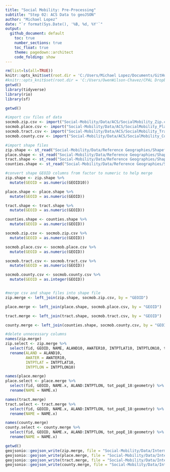```yaml
---
title: "Social Mobility: Pre-Processing"
subtitle: "Step 02: ACS Data to geoJSON"
author: "Michael Lopez"
date: "`r format(Sys.Date(), '%B, %d, %Y'`"
output: 
  github_document: default
    toc: true
    number_sections: true
    toc_float: true
    theme: pagedown::architect
    code_folding: show
---
```


```r
rm(list=ls(all=TRUE))
knitr::opts_knit$set(root.dir = 'C:/Users/Michael Lopez/Documents/GitHub')
#knitr::opts_knit$set(root.dir = 'C:/Users/OwenWilson-Chavez/CPAL Dropbox')
getwd()
library(tidyverse)
library(rio)
library(sf)
```

```r
getwd()
```

```r
#import csv files of data
socmob.zip.csv <- import("Social-Mobility/Data/ACS/SocialMobility_Zip.csv")
socmob.place.csv <- import("Social-Mobility/Data/ACS/SocialMobility_Place.csv")
socmob.tract.csv <- import("Social-Mobility/Data/ACS/SocialMobility_Tract.csv")
socmob.county.csv <- import("Social-Mobility/Data/ACS/SocialMobility_County.csv")

#import shape files
zip.shape <- st_read("Social-Mobility/Data/Reference Geographies/Shapefiles/sm_zcta.shp")
place.shape <- st_read("Social-Mobility/Data/Reference Geographies/Shapefiles/sm_places.shp")
tract.shape <- st_read("Social-Mobility/Data/Reference Geographies/Shapefiles/sm_tracts.shp")
counties.shape <- st_read("Social-Mobility/Data/Reference Geographies/Shapefiles/sm_counties.shp")
```

```r
#convert shape GEOID columns from factor to numeric to help merge
zip.shape <- zip.shape %>%
  mutate(GEOID = as.numeric(GEOID10))

place.shape <- place.shape %>%
  mutate(GEOID = as.numeric(GEOID))

tract.shape <- tract.shape %>%
  mutate(GEOID = as.numeric(GEOID))

counties.shape <- counties.shape %>%
  mutate(GEOID = as.numeric(GEOID))

socmob.zip.csv <- socmob.zip.csv %>%
  mutate(GEOID = as.numeric(GEOID))

socmob.place.csv <- socmob.place.csv %>%
  mutate(GEOID = as.numeric(GEOID))

socmob.tract.csv <- socmob.tract.csv %>%
  mutate(GEOID = as.numeric(GEOID))

socmob.county.csv <- socmob.county.csv %>%
  mutate(GEOID = as.integer(GEOID))


#merge csv and shape files into shape file
zip.merge <- left_join(zip.shape, socmob.zip.csv, by = "GEOID")

place.merge <- left_join(place.shape, socmob.place.csv, by = "GEOID")

tract.merge <- left_join(tract.shape, socmob.tract.csv, by = "GEOID")

county.merge <- left_join(counties.shape, socmob.county.csv, by = "GEOID")

#delete unnecessary columns
names(zip.merge)
zip.select <- zip.merge %>%
  select(fid, GEOID, NAME, ALAND10, AWATER10, INTPTLAT10, INTPTLON10, tot_popE_18:geometry) %>%
  rename(ALAND = ALAND10,
         AWATER = AWATER10,
         INTPTLAT = INTPTLAT10,
         INTPTLON = INTPTLON10)

names(place.merge)
place.select <- place.merge %>%
  select(fid, GEOID, NAME.x, ALAND:INTPTLON, tot_popE_18:geometry) %>%
  rename(NAME = NAME.x)

names(tract.merge)
tract.select <- tract.merge %>%
  select(fid, GEOID, NAME.x, ALAND:INTPTLON, tot_popE_18:geometry) %>%
  rename(NAME = NAME.x)

names(county.merge)
county.select <- county.merge %>%
  select(fid, GEOID, NAME.x, ALAND:INTPTLON, tot_popE_18:geometry) %>%
  rename(NAME = NAME.x)
```


```r
getwd()
geojsonio::geojson_write(zip.merge, file = "Social-Mobility/Data/Intermediate/sm_zcta.geojson")
geojsonio::geojson_write(place.merge, file = "Social-Mobility/Data/Intermediate/sm_places.geojson")
geojsonio::geojson_write(tract.merge, file = "Social-Mobility/Data/Intermediate/sm_tracts.geojson")
geojsonio::geojson_write(county.merge, file = "Social-Mobility/Data/Intermediate/sm_counties.geojson")
```

